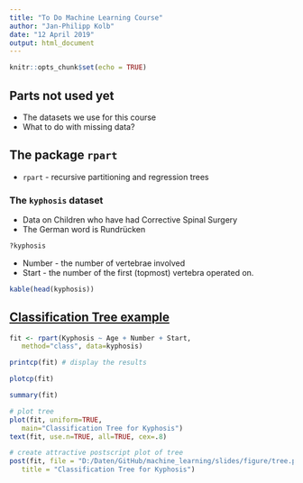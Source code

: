 ```yaml
---
title: "To Do Machine Learning Course"
author: "Jan-Philipp Kolb"
date: "12 April 2019"
output: html_document
---
```


```r
knitr::opts_chunk$set(echo = TRUE)
```

## Parts not used yet

- The datasets we use for this course
- What to do with missing data?

## The package `rpart` 

- `rpart` - recursive partitioning and regression trees

### The `kyphosis` dataset 

- Data on Children who have had Corrective Spinal Surgery
- The German word is Rundrücken

```r
?kyphosis
```

<!--
vertebrae - Wirbel
-->


- Number - the number of vertebrae involved
- Start - the number of the first (topmost) vertebra operated on.

```r
kable(head(kyphosis))
```


## [Classification Tree example](https://www.statmethods.net/advstats/cart.html)

<!--
https://www.statmethods.net/advstats/cart.html
-->

```r
fit <- rpart(Kyphosis ~ Age + Number + Start,
   method="class", data=kyphosis)
```

```r
printcp(fit) # display the results 
```


```r
plotcp(fit) 
```


```r
summary(fit)
```

```r
# plot tree 
plot(fit, uniform=TRUE, 
   main="Classification Tree for Kyphosis")
text(fit, use.n=TRUE, all=TRUE, cex=.8)
```

```r
# create attractive postscript plot of tree 
post(fit, file = "D:/Daten/GitHub/machine_learning/slides/figure/tree.ps", 
   title = "Classification Tree for Kyphosis")
```

